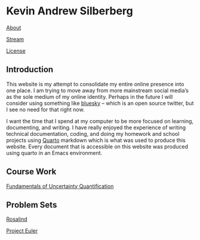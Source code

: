 # Kevin Andrew Silberberg

[About](about.qmd)

[Stream](stream.qmd)

[License](LICENSE.qmd)

## Introduction

This website is my attempt to consolidate my entire online presence into one place. I am trying to move away from more mainstream social media's as the sole medium of my online identity. Perhaps in the future I will consider using something like [bluesky](https://bsky.app/) -- which is an open source twitter, but I see no need for that right now.

I want the time that I spend at my computer to be more focused on learning, documenting, and writing. I have really enjoyed the experience of writing technical documentation, coding, and doing my homework and school projects using [Quarto](quarto.org) markdown which is what was used to produce this website. Every document that is accessible on this website was produced using quarto in an Emacs environment.

## Course Work

[Fundamentals of Uncertainty Quantification](courses/uncertainty_quant/index.qmd)

## Problem Sets

[Rosalind](rosalind/index.qmd)

[Project Euler](projecteuler/index.qmd)
